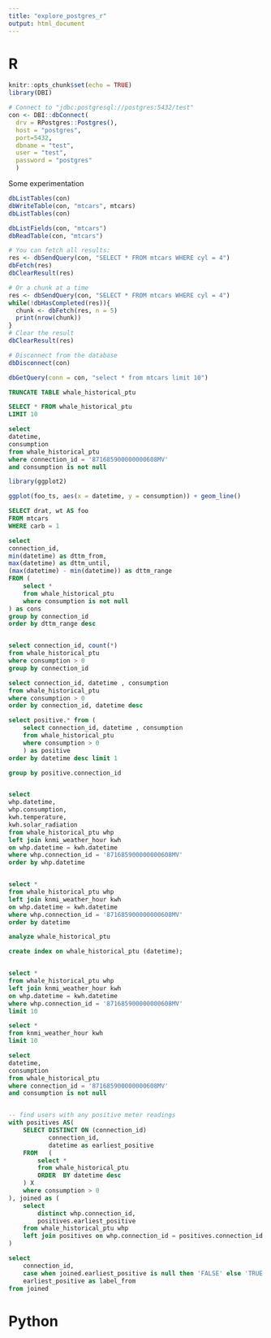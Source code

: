 ```yaml
---
title: "explore_postgres_r"
output: html_document
---
```


# R

```r
knitr::opts_chunk$set(echo = TRUE)
library(DBI)
```


```r
# Connect to "jdbc:postgresql://postgres:5432/test"
con <- DBI::dbConnect(
  drv = RPostgres::Postgres(),
  host = "postgres",
  port=5432,
  dbname = "test",
  user = "test",
  password = "postgres"
  )
```

Some experimentation
```r
dbListTables(con)
dbWriteTable(con, "mtcars", mtcars)
dbListTables(con)

dbListFields(con, "mtcars")
dbReadTable(con, "mtcars")

# You can fetch all results:
res <- dbSendQuery(con, "SELECT * FROM mtcars WHERE cyl = 4")
dbFetch(res)
dbClearResult(res)

# Or a chunk at a time
res <- dbSendQuery(con, "SELECT * FROM mtcars WHERE cyl = 4")
while(!dbHasCompleted(res)){
  chunk <- dbFetch(res, n = 5)
  print(nrow(chunk))
}
# Clear the result
dbClearResult(res)

# Disconnect from the database
dbDisconnect(con)
```

```r
dbGetQuery(conn = con, "select * from mtcars limit 10")
```

```sql
TRUNCATE TABLE whale_historical_ptu
```

```sql
SELECT * FROM whale_historical_ptu
LIMIT 10
```

```sql
select 
datetime, 
consumption
from whale_historical_ptu
where connection_id = '871685900000000608MV'
and consumption is not null
```

```r
library(ggplot2)

ggplot(foo_ts, aes(x = datetime, y = consumption)) + geom_line()

```


```sql
SELECT drat, wt AS foo
FROM mtcars
WHERE carb = 1
```

```sql

select
connection_id,
min(datetime) as dttm_from,
max(datetime) as dttm_until,
(max(datetime) - min(datetime)) as dttm_range
FROM (
	select *
	from whale_historical_ptu
	where consumption is not null 
) as cons
group by connection_id
order by dttm_range desc


select connection_id, count(*)
from whale_historical_ptu
where consumption > 0
group by connection_id

select connection_id, datetime , consumption 
from whale_historical_ptu
where consumption > 0
order by connection_id, datetime desc 

select positive.* from (
	select connection_id, datetime , consumption 
	from whale_historical_ptu
	where consumption > 0
	) as positive
order by datetime desc limit 1

group by positive.connection_id 


select 
whp.datetime, 
whp.consumption,
kwh.temperature,
kwh.solar_radiation
from whale_historical_ptu whp
left join knmi_weather_hour kwh 
on whp.datetime = kwh.datetime 
where whp.connection_id = '871685900000000608MV'
order by whp.datetime


select *
from whale_historical_ptu whp
left join knmi_weather_hour kwh 
on whp.datetime = kwh.datetime 
where whp.connection_id = '871685900000000608MV'
order by datetime

analyze whale_historical_ptu

create index on whale_historical_ptu (datetime);


select *
from whale_historical_ptu whp
left join knmi_weather_hour kwh 
on whp.datetime = kwh.datetime 
where whp.connection_id = '871685900000000608MV'
limit 10

select * 
from knmi_weather_hour kwh 
limit 10

select 
datetime, 
consumption
from whale_historical_ptu
where connection_id = '871685900000000608MV'
and consumption is not null



```

```sql
-- find users with any positive meter readings
with positives AS(
	SELECT DISTINCT ON (connection_id)
	       connection_id,
	       datetime as earliest_positive
	FROM   (
		select * 
		from whale_historical_ptu 
		ORDER  BY datetime desc
	) X
	where consumption > 0
), joined as (
	select 
		distinct whp.connection_id,
		positives.earliest_positive
	from whale_historical_ptu whp
	left join positives on whp.connection_id = positives.connection_id
)

select 
	connection_id,
	case when joined.earliest_positive is null then 'FALSE' else 'TRUE' end as has_solar,
	earliest_positive as label_from
from joined

```



# Python
